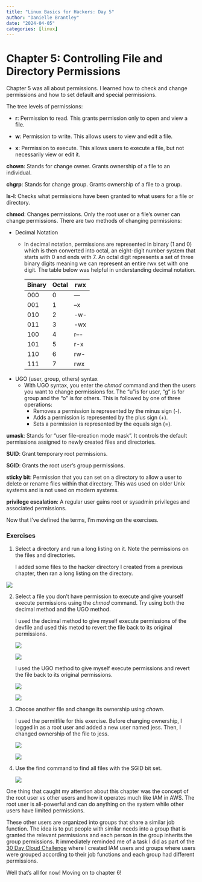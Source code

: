 ```yaml
---
title: "Linux Basics for Hackers: Day 5"
author: "Danielle Brantley"
date: "2024-04-05"
categories: [linux]
---
```


# Chapter 5: Controlling File and Directory Permissions

Chapter 5 was all about permissions. I learned how to check and change permissions and how to set default and special permissions.

The tree levels of permissions:

-   **r**: Permission to read. This grants permission only to open and view a file.

-   **w**: Permission to write. This allows users to view and edit a file.

-   **x**: Permission to execute. This allows users to execute a file, but not necessarily view or edit it.

**chown**: Stands for change owner. Grants ownership of a file to an individual.

**chgrp**: Stands for change group. Grants ownership of a file to a group.

**ls-l**: Checks what permissions have been granted to what users for a file or directory.

**chmod**: Changes permissions. Only the root user or a file's owner can change permissions. There are two methods of changing permissions:

-   Decimal Notation
    -   In decimal notation, permissions are represented in binary (1 and 0) which is then converted into octal, an eight-digit number system that starts with 0 and ends with 7. An octal digit represents a set of three binary digits meaning we can represent an entire rwx set with one digit. The table below was helpful in understanding decimal notation.

        | Binary | Octal | rwx  |
        |--------|-------|------|
        | 000    | 0     | ---  |
        | 001    | 1     | --x  |
        | 010    | 2     | -w-  |
        | 011    | 3     | -wx  |
        | 100    | 4     | r–-  |
        | 101    | 5     | r-x  |
        | 110    | 6     | rw-  |
        | 111    | 7     | rwx  |
-   UGO (user, group, others) syntax
    -   With UGO syntax, you enter the *chmod* command and then the users you want to change permissions for. The "u"is for user, "g" is for group and the "o" is for others. This is followed by one of three operations:
        -   Removes a permission is represented by the minus sign (-).
        -   Adds a permission is represented by the plus sign (+).
        -   Sets a permission is represented by the equals sign (=).

**umask**: Stands for "user file-creation mode mask". It controls the default permissions assigned to newly created files and directories.

**SUID**: Grant temporary root permissions.

**SGID**: Grants the root user's group permissions.

**sticky bit**: Permission that you can set on a directory to allow a user to delete or rename files within that directory. This was used on older Unix systems and is not used on modern systems.

**privilege escalation**: A regular user gains root or sysadmin privileges and associated permissions.

Now that I've defined the terms, I'm moving on the exercises.

### Exercises

1.  Select a directory and run a long listing on it. Note the permissions on the files and directories.

    I added some files to the hacker directory I created from a previous chapter, then ran a long listing on the directory.

![](images/e1.png)

2.  Select a file you don’t have permission to execute and give yourself execute permissions using the *chmod* command. Try using both the decimal method and the UGO method.

    I used the decimal method to give myself execute permissions of the devfile and used this metod to revert the file back to its original permissions.

    ![](images/e2.png)

    ![](images/e3.png)

    I used the UGO method to give myself execute permissions and revert the file back to its original permissions.

    ![](images/e4.png)

    ![](images/e5.png)

3.  Choose another file and change its ownership using *chown*.

    I used the permitfile for this exercise. Before changing ownership, I logged in as a root user and added a new user named jess. Then, I changed ownership of the file to jess.

    ![](images/e6.png)

    ![](images/e7.png)

4.  Use the find command to find all files with the SGID bit set.

    ![](images/e8.png)

One thing that caught my attention about this chapter was the concept of the root user vs other users and how it operates much like IAM in AWS. The root user is all-powerful and can do anything on the system while other users have limited permissions.

These other users are organized into groups that share a similar job function. The idea is to put people with similar needs into a group that is granted the relevant permissions and each person in the group inherits the group permissions. It immediately reminded me of a task I did as part of the [30 Day Cloud Challenge](https://mycloudyfuture.com/posts/p12-iam_user_creation/p12){target="_blank"} where I created IAM users and groups where users were grouped according to their job functions and each group had different permissions.

Well that's all for now! Moving on to chapter 6!
